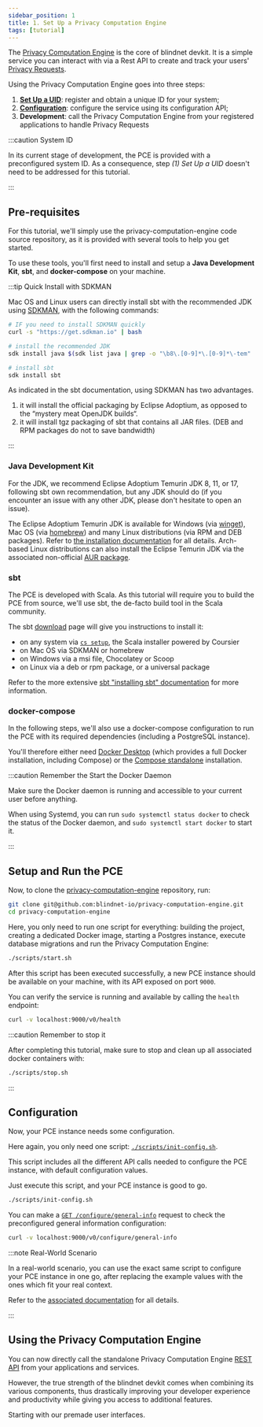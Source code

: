 ```yaml
---
sidebar_position: 1
title: 1. Set Up a Privacy Computation Engine
tags: [tutorial]
---
```


The [Privacy Computation Engine](/docs/computation) is the core of blindnet devkit.
It is a simple service you can interact with via a Rest API to create and track your users' [Privacy Requests](/docs/references/lexicon#privacy-request).

Using the Privacy Computation Engine goes into three steps:

1. **[Set Up a UID](/docs/access-management/set-up)**: register and obtain a unique ID for your system;
2. **[Configuration](/docs/computation/configuration)**: configure the service using its configuration API;
3. **Development**: call the Privacy Computation Engine from your registered applications to handle Privacy Requests

:::caution System ID

In its current stage of development, the PCE is provided with a preconfigured system ID.
As a consequence, step _(1) Set Up a UID_ doesn't need to be addressed for this tutorial.

:::

## Pre-requisites

For this tutorial, we'll simply use the privacy-computation-engine code source repository, as it is provided with several tools to help you get started.

To use these tools, you'll first need to install and setup a **Java Development Kit**, **sbt**, and **docker-compose** on your machine.

:::tip Quick Install with SDKMAN

Mac OS and Linux users can directly install sbt with the recommended JDK using [SDKMAN](https://sdkman.io/), with the following commands:

```bash
# IF you need to install SDKMAN quickly
curl -s "https://get.sdkman.io" | bash

# install the recommended JDK
sdk install java $(sdk list java | grep -o "\b8\.[0-9]*\.[0-9]*\-tem" | head -1)

# install sbt
sdk install sbt
```

As indicated in the sbt documentation, using SDKMAN has two advantages.

1. it will install the official packaging by Eclipse Adoptium, as opposed to the “mystery meat OpenJDK builds“.
2. it will install tgz packaging of sbt that contains all JAR files. (DEB and RPM packages do not to save bandwidth)

:::

### Java Development Kit

For the JDK, we recommend Eclipse Adoptium Temurin JDK 8, 11, or 17, following sbt own recommendation, but any JDK should do (if you encounter an issue with any other JDK, please don't hesitate to open an issue).

The Eclipse Adoptium Temurin JDK is available for Windows (via [winget](https://learn.microsoft.com/en-us/windows/package-manager/winget/)), Mac OS (via [homebrew](https://docs.brew.sh/Manpage)) and many Linux distributions (via RPM and DEB packages).
Refer to [the installation documentation](https://adoptium.net/installation) for all details.
Arch-based Linux distributions can also install the Eclipse Temurin JDK via the associated non-official [AUR package](https://aur.archlinux.org/packages/jdk-temurin).

### sbt

The PCE is developed with Scala.
As this tutorial will require you to build the PCE from source, we'll use sbt, the de-facto build tool in the Scala community.

The sbt [download](https://www.scala-sbt.org/download.html) page will give you instructions to install it:

- on any system via [`cs setup`](https://www.scala-lang.org/download/), the Scala installer powered by Coursier
- on Mac OS via SDKMAN or homebrew
- on Windows via a msi file, Chocolatey or Scoop
- on Linux via a deb or rpm package, or a universal package

Refer to the more extensive [sbt "installing sbt" documentation](https://www.scala-sbt.org/1.x/docs/Setup.html) for more information.

### docker-compose

In the following steps, we'll also use a docker-compose configuration to run the PCE with its required dependencies (including a PostgreSQL instance).

You'll therefore either need [Docker Desktop](https://docs.docker.com/desktop/) (which provides a full Docker installation, including Compose) or the [Compose standalone](https://docs.docker.com/compose/install/other/) installation.

:::caution Remember the Start the Docker Daemon

Make sure the Docker daemon is running and accessible to your current user before anything.

When using Systemd, you can run `sudo systemctl status docker` to check the status of the Docker daemon, and `sudo systemctl start docker` to start it.

:::

## Setup and Run the PCE

Now, to clone the [privacy-computation-engine](https://github.com/blindnet-io/privacy-computation-engine/) repository, run:

```bash
git clone git@github.com:blindnet-io/privacy-computation-engine.git
cd privacy-computation-engine
```

Here, you only need to run one script for everything: building the project, creating a dedicated Docker image, starting a Postgres instance, execute database migrations and run the Privacy Computation Engine:

```bash
./scripts/start.sh
```

After this script has been executed successfully, a new PCE instance should be available on your machine, with its API exposed on port `9000`.

You can verify the service is running and available by calling the `health` endpoint:

```bash
curl -v localhost:9000/v0/health
```

:::caution Remember to stop it

After completing this tutorial, make sure to stop and clean up all associated docker containers with:

```bash
./scripts/stop.sh
```

:::

## Configuration

Now, your PCE instance needs some configuration.

Here again, you only need one script: [`./scripts/init-config.sh`](https://github.com/blindnet-io/privacy-computation-engine/blob/develop/scripts/init-config.sh).

This script includes all the different API calls needed to configure the PCE instance, with default configuration values.

Just execute this script, and your PCE instance is good to go.

```bash
./scripts/init-config.sh
```

You can make a [`GET /configure/general-info`](https://stage.computing.blindnet.io/swagger/#/Configuration/getV0ConfigureGeneral-info) request to check the preconfigured general information configuration:

```bash
curl -v localhost:9000/v0/configure/general-info
```

:::note Real-World Scenario

In a real-world scenario, you can use the exact same script to configure your PCE instance in one go, after replacing the example values with the ones which fit your real context.

Refer to the [associated documentation](/docs/computation/configuration) for all details.

:::

## Using the Privacy Computation Engine

You can now directly call the standalone Privacy Computation Engine [REST API](https://stage.computing.blindnet.io/swagger/) from your applications and services.

However, the true strength of the blindnet devkit comes when combining its various components, thus drastically improving your developer experience and productivity while giving you access to additional features.

Starting with our premade user interfaces.

<!-- ## 2. Capture Data -->
<!-- TODO: add information on how to capture data without the Capture Component, i.e. call the demo storage service API to save a data from a simple HTML form -->
